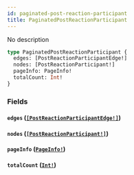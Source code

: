 ```yaml
---
id: paginated-post-reaction-participant
title: PaginatedPostReactionParticipant
---
```


No description

```graphql
type PaginatedPostReactionParticipant {
  edges: [PostReactionParticipantEdge!]
  nodes: [PostReactionParticipant!]
  pageInfo: PageInfo!
  totalCount: Int!
}
```

### Fields

#### `edges` ([`[PostReactionParticipantEdge!]`](/docs/graphql/objects/post-reaction-participant-edge))

#### `nodes` ([`[PostReactionParticipant!]`](/docs/graphql/objects/post-reaction-participant))

#### `pageInfo` ([`PageInfo!`](/docs/graphql/objects/page-info))

#### `totalCount` ([`Int!`](/docs/graphql/scalars/int))
